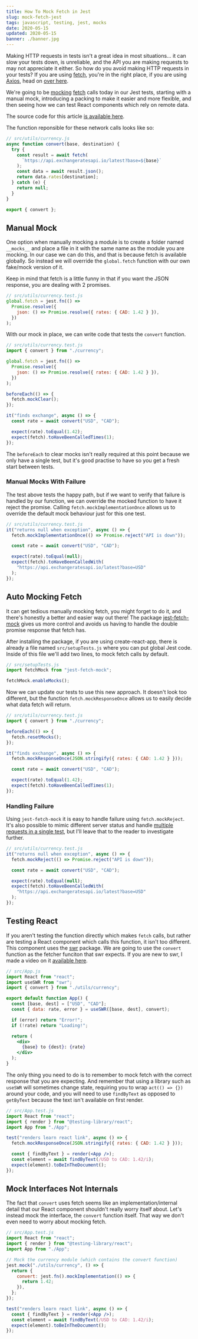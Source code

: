 ```yaml
---
title: How To Mock Fetch in Jest
slug: mock-fetch-jest
tags: javascript, testing, jest, mocks
date: 2020-05-15
updated: 2020-05-15
banner: ./banner.jpg
---
```



Making HTTP requests in tests isn't a great idea in most situations... it can slow your tests down, is unreliable, and the API you are making requests to may not appreciate it either. So how do you avoid making HTTP requests in your tests? If you are using [fetch](), you're in the right place, if you are using [Axios](), head on [over here](https://www.leighhalliday.com/mocking-axios-in-jest-testing-async-functions).

We're going to be [mocking](https://jestjs.io/docs/en/es6-class-mocks) [fetch](https://developer.mozilla.org/en-US/docs/Web/API/Fetch_API) calls today in our Jest tests, starting with a manual mock, introducing a packing to make it easier and more flexible, and then seeing how we can test React components which rely on remote data.

<YouTube id="mHXhuPHiDj8" />

The source code for this article [is available here](https://github.com/leighhalliday/mock-fetch-jest-demo).

The function reponsible for these network calls looks like so:

```js
// src/utils/currency.js
async function convert(base, destination) {
  try {
    const result = await fetch(
      `https://api.exchangeratesapi.io/latest?base=${base}`
    );
    const data = await result.json();
    return data.rates[destination];
  } catch (e) {
    return null;
  }
}

export { convert };
```

## Manual Mock

One option when manually mocking a module is to create a folder named `__mocks__` and place a file in it with the same name as the module you are mocking. In our case we can do this, and that is because fetch is available globally. So instead we will override the `global.fetch` function with our own fake/mock version of it.

Keep in mind that fetch is a little funny in that if you want the JSON response, you are dealing with 2 promises.

```js
// src/utils/currency.test.js
global.fetch = jest.fn(() =>
  Promise.resolve({
    json: () => Promise.resolve({ rates: { CAD: 1.42 } }),
  })
);
```

With our mock in place, we can write code that tests the `convert` function.

```js
// src/utils/currency.test.js
import { convert } from "./currency";

global.fetch = jest.fn(() =>
  Promise.resolve({
    json: () => Promise.resolve({ rates: { CAD: 1.42 } }),
  })
);

beforeEach(() => {
  fetch.mockClear();
});

it("finds exchange", async () => {
  const rate = await convert("USD", "CAD");

  expect(rate).toEqual(1.42);
  expect(fetch).toHaveBeenCalledTimes(1);
});
```

The `beforeEach` to clear mocks isn't really required at this point because we only have a single test, but it's good practise to have so you get a fresh start between tests.

### Manual Mocks With Failure

The test above tests the happy path, but if we want to verify that failure is handled by our function, we can override the mocked function to have it reject the promise. Calling `fetch.mockImplementationOnce` allows us to override the default mock behaviour just for this one test.

```js
// src/utils/currency.test.js
it("returns null when exception", async () => {
  fetch.mockImplementationOnce(() => Promise.reject("API is down"));

  const rate = await convert("USD", "CAD");

  expect(rate).toEqual(null);
  expect(fetch).toHaveBeenCalledWith(
    "https://api.exchangeratesapi.io/latest?base=USD"
  );
});
```

## Auto Mocking Fetch

It can get tedious manually mocking fetch, you might forget to do it, and there's honestly a better and easier way out there! The package [jest-fetch-mock](https://www.npmjs.com/package/jest-fetch-mock) gives us more control and avoids us having to handle the double promise response that fetch has.

After installing the package, if you are using create-react-app, there is already a file named `src/setupTests.js` where you can put global Jest code. Inside of this file we'll add two lines, to mock fetch calls by default.

```js
// src/setupTests.js
import fetchMock from "jest-fetch-mock";

fetchMock.enableMocks();
```

Now we can update our tests to use this new approach. It doesn't look too different, but the function `fetch.mockResponseOnce` allows us to easily decide what data fetch will return.

```js
// src/utils/currency.test.js
import { convert } from "./currency";

beforeEach(() => {
  fetch.resetMocks();
});

it("finds exchange", async () => {
  fetch.mockResponseOnce(JSON.stringify({ rates: { CAD: 1.42 } }));

  const rate = await convert("USD", "CAD");

  expect(rate).toEqual(1.42);
  expect(fetch).toHaveBeenCalledTimes(1);
});
```

### Handling Failure

Using `jest-fetch-mock` it is easy to handle failure using `fetch.mockReject`. It's also possible to mimic different server status and handle [multiple requests in a single test](https://github.com/jefflau/jest-fetch-mock#mocking-multiple-fetches-with-fetchmockresponses), but I'll leave that to the reader to investigate further.

```js
// src/utils/currency.test.js
it("returns null when exception", async () => {
  fetch.mockReject(() => Promise.reject("API is down"));

  const rate = await convert("USD", "CAD");

  expect(rate).toEqual(null);
  expect(fetch).toHaveBeenCalledWith(
    "https://api.exchangeratesapi.io/latest?base=USD"
  );
});
```

## Testing React

If you aren't testing the function directly which makes `fetch` calls, but rather are testing a React component which calls this function, it isn't too different. This component uses the [swr](https://swr.now.sh/) package. We are going to use the `convert` function as the fetcher funciton that swr expects. If you are new to swr, I made a video on it [available here](https://www.leighhalliday.com/how-does-swr-work).

```jsx
// src/App.js
import React from "react";
import useSWR from "swr";
import { convert } from "./utils/currency";

export default function App() {
  const [base, dest] = ["USD", "CAD"];
  const { data: rate, error } = useSWR([base, dest], convert);

  if (error) return "Error!";
  if (!rate) return "Loading!";

  return (
    <div>
      {base} to {dest}: {rate}
    </div>
  );
}
```

The only thing you need to do is to remember to mock fetch with the correct response that you are expecting. And remember that using a library such as `useSWR` will sometimes change state, requiring you to wrap `act(() => {})` around your code, and you will need to use `findByText` as opposed to `getByText` because the text isn't available on first render.

```jsx
// src/App.test.js
import React from "react";
import { render } from "@testing-library/react";
import App from "./App";

test("renders learn react link", async () => {
  fetch.mockResponseOnce(JSON.stringify({ rates: { CAD: 1.42 } }));

  const { findByText } = render(<App />);
  const element = await findByText(/USD to CAD: 1.42/i);
  expect(element).toBeInTheDocument();
});
```

## Mock Interfaces Not Internals

The fact that `convert` uses fetch seems like an implementation/internal detail that our React component shouldn't really worry itself about. Let's instead mock the interface, the `convert` function itself. That way we don't even need to worry about mocking fetch.

```jsx
// src/App.test.js
import React from "react";
import { render } from "@testing-library/react";
import App from "./App";

// Mock the currency module (which contains the convert function)
jest.mock("./utils/currency", () => {
  return {
    convert: jest.fn().mockImplementation(() => {
      return 1.42;
    }),
  };
});

test("renders learn react link", async () => {
  const { findByText } = render(<App />);
  const element = await findByText(/USD to CAD: 1.42/i);
  expect(element).toBeInTheDocument();
});
```
